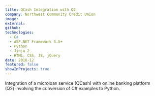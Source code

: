 ```yaml
---
title: QCash Integration with Q2
company: Northwest Community Credit Union
image:
external:
github:
technologies:
  - C#
  - ASP.NET Framework 4.5+
  - Python
  - Jinja 2
  - HTML, CSS, JS, jQuery
date: 2018-12
featured: false
showInProjects: true
---
```


Integration of a microloan service (QCash) with online banking platform (Q2) involving the conversion of C# examples to Python.
